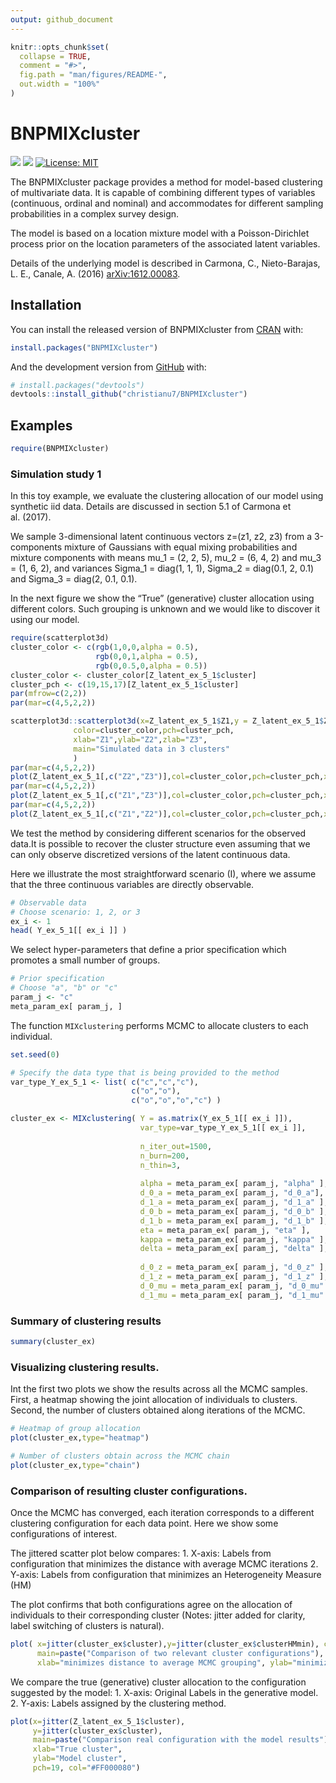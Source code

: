 ```yaml
---
output: github_document
---
```


<!-- README.md is generated from README.Rmd. Please edit that file -->

```r
knitr::opts_chunk$set(
  collapse = TRUE,
  comment = "#>",
  fig.path = "man/figures/README-",
  out.width = "100%"
)
```

# BNPMIXcluster

<!-- badges: start -->
[![](https://img.shields.io/badge/doi-10.1007/s11634--018--0313--6-yellow.svg)](https://doi.org/10.1007/s11634-018-0313-6)
[![](https://img.shields.io/badge/devel%20version-1.3-blue.svg)](https://github.com/christianu7/BNPMIXcluster)
[![License: MIT](https://img.shields.io/badge/license-MIT-blue.svg)](https://cran.r-project.org/web/licenses/MIT)
<!-- badges: end -->

The BNPMIXcluster package provides a method for model-based clustering of multivariate data. It is capable of combining different types of variables (continuous, ordinal and nominal) and accommodates for different sampling probabilities in a complex survey design.

The model is based on a location mixture model with a Poisson-Dirichlet process prior on the location parameters of the associated latent variables.

Details of the underlying model is described in Carmona, C., Nieto-Barajas, L. E., Canale, A. (2016) [arXiv:1612.00083](https://arxiv.org/abs/1612.00083).

## Installation

You can install the released version of BNPMIXcluster from [CRAN](https://CRAN.R-project.org/package=BNPMIXcluster) with:

``` r
install.packages("BNPMIXcluster")
```

And the development version from [GitHub](https://github.com/) with:

``` r
# install.packages("devtools")
devtools::install_github("christianu7/BNPMIXcluster")
```
## Examples

```r
require(BNPMIXcluster)
```

### Simulation study 1     

In this toy example, we evaluate the clustering allocation of our model using synthetic iid data. Details are discussed in section 5.1 of Carmona et al. (2017).

We sample 3-dimensional latent continuous vectors z=(z1, z2, z3) from a
3-components mixture of Gaussians with equal mixing probabilities and mixture components with means mu_1 = (2, 2, 5), mu_2 = (6, 4, 2) and mu_3 = (1, 6, 2), and variances
Sigma_1 = diag(1, 1, 1), Sigma_2 = diag(0.1, 2, 0.1) and Sigma_3 = diag(2, 0.1, 0.1).

In the next figure we show the "True" (generative) cluster allocation using different colors. Such grouping is unknown and we would like to discover it using our model.

```r
require(scatterplot3d)
cluster_color <- c(rgb(1,0,0,alpha = 0.5),
                   rgb(0,0,1,alpha = 0.5),
                   rgb(0,0.5,0,alpha = 0.5))
cluster_color <- cluster_color[Z_latent_ex_5_1$cluster]
cluster_pch <- c(19,15,17)[Z_latent_ex_5_1$cluster]
par(mfrow=c(2,2))
par(mar=c(4,5,2,2))

scatterplot3d::scatterplot3d(x=Z_latent_ex_5_1$Z1,y = Z_latent_ex_5_1$Z2, z=Z_latent_ex_5_1$Z3,
              color=cluster_color,pch=cluster_pch,
              xlab="Z1",ylab="Z2",zlab="Z3",
              main="Simulated data in 3 clusters"
              )
par(mar=c(4,5,2,2))
plot(Z_latent_ex_5_1[,c("Z2","Z3")],col=cluster_color,pch=cluster_pch,xlab="Z2",ylab="Z3")
par(mar=c(4,5,2,2))
plot(Z_latent_ex_5_1[,c("Z1","Z3")],col=cluster_color,pch=cluster_pch,xlab="Z1",ylab="Z3")
par(mar=c(4,5,2,2))
plot(Z_latent_ex_5_1[,c("Z1","Z2")],col=cluster_color,pch=cluster_pch,xlab="Z1",ylab="Z2")
```

We test the method by considering different scenarios for the observed data.It is possible to recover the cluster structure even assuming that we can only observe discretized versions of the latent continuous data.

Here we illustrate the most straightforward scenario (I), where we assume that the three continuous variables are directly observable.

```r
# Observable data
# Choose scenario: 1, 2, or 3
ex_i <- 1
head( Y_ex_5_1[[ ex_i ]] )
```

We select hyper-parameters that define a prior specification which promotes a small number of groups.

```r
# Prior specification
# Choose "a", "b" or "c"
param_j <- "c"
meta_param_ex[ param_j, ]
```

The function `MIXclustering` performs MCMC to allocate clusters to each individual.

```r
set.seed(0) 

# Specify the data type that is being provided to the method
var_type_Y_ex_5_1 <- list( c("c","c","c"),
                           c("o","o"),
                           c("o","o","o","c") )

cluster_ex <- MIXclustering( Y = as.matrix(Y_ex_5_1[[ ex_i ]]),
                             var_type=var_type_Y_ex_5_1[[ ex_i ]],
                             
                             n_iter_out=1500,
                             n_burn=200,
                             n_thin=3,
                             
                             alpha = meta_param_ex[ param_j, "alpha" ],
                             d_0_a = meta_param_ex[ param_j, "d_0_a"],
                             d_1_a = meta_param_ex[ param_j, "d_1_a" ],
                             d_0_b = meta_param_ex[ param_j, "d_0_b" ],
                             d_1_b = meta_param_ex[ param_j, "d_1_b" ],
                             eta = meta_param_ex[ param_j, "eta" ],
                             kappa = meta_param_ex[ param_j, "kappa" ],
                             delta = meta_param_ex[ param_j, "delta" ],
                             
                             d_0_z = meta_param_ex[ param_j, "d_0_z" ],
                             d_1_z = meta_param_ex[ param_j, "d_1_z" ],
                             d_0_mu = meta_param_ex[ param_j, "d_0_mu" ],
                             d_1_mu = meta_param_ex[ param_j, "d_1_mu" ] )

```

### Summary of clustering results

```r
summary(cluster_ex)
```

### Visualizing clustering results.

Int the first two plots we show the results across all the MCMC samples. First, a heatmap showing the joint allocation of individuals to clusters. Second, the number of clusters obtained along iterations of 
the MCMC. 

```r
# Heatmap of group allocation
plot(cluster_ex,type="heatmap")
```

```r
# Number of clusters obtain across the MCMC chain
plot(cluster_ex,type="chain")
```

### Comparison of resulting cluster configurations.

Once the MCMC has converged, each iteration corresponds to a different clustering configuration for each data point. Here we show some configurations of interest.

The jittered scatter plot below compares:
1. X-axis: Labels from configuration that minimizes the distance with average MCMC iterations
2. Y-axis: Labels from configuration that minimizes an Heterogeneity Measure (HM)

The plot confirms that both configurations agree on the allocation of individuals to their corresponding cluster (Notes: jitter added for clarity, label switching of clusters is natural).

```r
plot( x=jitter(cluster_ex$cluster),y=jitter(cluster_ex$clusterHMmin), col="#FF000080", pch=20,
      main=paste("Comparison of two relevant cluster configurations"),
      xlab="minimizes distance to average MCMC grouping", ylab="minimizes Heterogeneity Measure" )
```

We compare the true (generative) cluster allocation to the configuration suggested by the model:
1. X-axis: Original Labels in the generative model.
2. Y-axis: Labels assigned by the clustering method.

```r
plot(x=jitter(Z_latent_ex_5_1$cluster),
     y=jitter(cluster_ex$cluster),
     main=paste("Comparison real configuration with the model results"),
     xlab="True cluster",
     ylab="Model cluster",
     pch=19, col="#FF000080")
```
